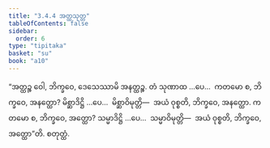```yaml
---
title: "3.4.4 အတ္ထသုတ္တ"
tableOfContents: false
sidebar:
  order: 6
type: "tipitaka"
basket: "su"
book: "a10"
---
```



<DynamicBreadcrumb />

<Division number="137" book="a10">

<Paragraph number="1112" book="a10">
“အတ္ထဉ္စ ဝေါ, ဘိက္ခဝေ, ဒေသေဿာမိ အနတ္ထဉ္စ. တံ သုဏာထ …ပေ…  ကတမော စ, ဘိက္ခဝေ, အနတ္ထော? မိစ္ဆာဒိဋ္ဌိ …ပေ…  မိစ္ဆာဝိမုတ္တိ—  အယံ ဝုစ္စတိ, ဘိက္ခဝေ, အနတ္ထော. ကတမော စ, ဘိက္ခဝေ, အတ္ထော? သမ္မာဒိဋ္ဌိ …ပေ…  သမ္မာဝိမုတ္တိ—  အယံ ဝုစ္စတိ, ဘိက္ခဝေ, အတ္ထော”တိ.

</Paragraph>
</Division>

<Paragraph number="1113" type="center" book="a10">
စတုတ္ထံ.
</Paragraph>